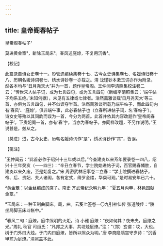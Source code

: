```yaml
---
---
---
```

title: 皇帝阁春帖子
---



皇帝阁春帖子¹





莫进黄金簟²，新除玉局床³。春风送庭燎，不复用沉香⁴。

【校记】

此篇录自诗女史卷十一。彤管遗编续集卷十七、古今女史诗集卷七、名媛诗归卷十八、历朝名媛诗词卷七、绣水诗钞卷一亦载之。清 沈瑾钞本漱玉词亦作为附录。然各本均与“日月尧天大”并为一首，题作皇帝阁。王仲闻李清照集校注卷二云：“传世宋人帖子词，或为七言四句，或为五言四句（新编李清照集云：‘端午帖子均系五绝。’未知何据），未见有五律或七律者。浩然斋雅谈载‘日月尧天大’等三首，亦俱为五言四句，并不似误夺半首。浩然斋雅谈所载乃端午帖子，而此四句内有‘春风’、‘庭燎’，俱非端午事，此必春帖子也（立春所进帖子词，名‘春帖子’）。诗女史等殆以其同韵而误为一首，今分为两首。此首并依其内容改题作‘皇帝阁春帖子’。下贵妃阁一首，亦有‘春’字，当亦为春帖子。亦同样改题，不另作说明。”王说甚是，兹从之。

〔莫进〕进，古今女史、历朝名媛诗词作“是”，绣水诗钞作“其”，皆误。

【笺注】

¹王仲闻云：“此首必作于绍兴十三年或以后。”今查建炎以来系年要录卷一四八，绍兴十三年癸亥（一一四三）：“辛丑立春节，学士院始进帖子词，百官赐春幡胜，自建炎以来久废，至是始复之。”宋 周密武林旧事卷二立春：“学士院撰进春帖子，帝、后、贵妃、夫人诸阁，各有定式，绛罗金缕，华粲可观。”是时易安年已六十。

²黄金簟：以金丝编成的席子。南史 齐武帝纪永明九年：“夏五月丙申，林邑国献金簟。”

³玉局床：一种玉制曲脚床。局，曲。云笈七签卷一〇九引神仙传 张道陵传：“陵坐局脚玉床斗帐中。”

⁴春风二句：庭燎，庭中照明的火炬。诗 小雅 庭燎：“夜如何其？夜未央，庭燎之光。”周礼 秋官 司烜氏：“凡邦之大事，共坟烛庭燎。”注：“（郑）玄谓：坟，大也。树于门外曰大烛，于门内曰庭燎，皆所以照众为明。”唐 李商隐隋宫守岁诗：“沉香甲煎为庭燎。”清照盖本此。